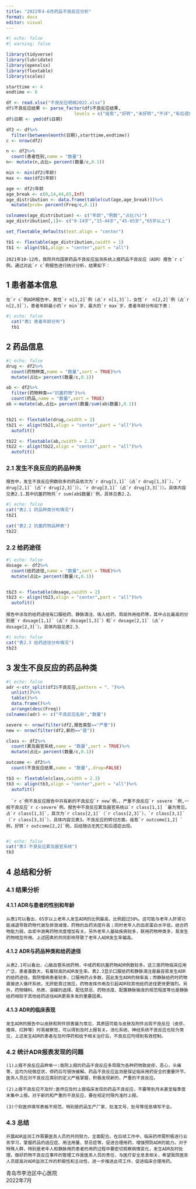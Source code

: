 ```yaml
---
title: "2022年4-6月药品不良反应分析"
format: docx
editor: visual
---
```


```r
#| echo: false
#| warning: false

library(tidyverse)
library(lubridate)
library(openxlsx)
library(flextable)
library(scales)

starttime <- 4
endtime <- 6

df <- read.xlsx("不良反应明细2022.xlsx")
df$不良反应结果 <- parse_factor(df$不良反应结果,
                          levels = c("痊愈","好转","未好转","不详","有后遗症","死亡")) 
df$日期 <- ymd(df$日期)

df2 <- df%>%
  filter(between(month(日期),starttime,endtime))
c <- nrow(df2)

n <- df2%>%
  count(患者性别,name = "数量")
n<- mutate(n,占比= percent(数量/c,0.1))

min <- min(df2$年龄)
max <- max(df2$年龄)

age <- df2$年龄
age_break <- c(0,14,44,65,Inf)
age_distribution <- data.frame(table(cut(age,age_break)))%>%
  mutate(prob= percent(Freq/c,0.1))

colnames(age_distribution) <- c("年龄","例数","占比(%)")
age_distribution[,1]<- c("0-14岁","15-44岁","45-65岁","65岁以上")

set_flextable_defaults(text.align = "center")

tb1 <- flextable(age_distribution,cwidth = 1)
tb1 <- align(tb1,align = "center",part = "all")


```

    2021年10-12月，我院共向国家药品不良反应监测系统上报药品不良反应（ADR）报告`r c`例。通过对此`r c`例报告进行统计分析，结果如下：

## 1 患者基本信息

    在`r c`例ADR报告中，男性`r n[1,2]`例（占`r n[1,3]`），女性`r  n[2,2]`例（占`r n[2,3]`），患者年龄最小的`r min`岁，最大的`r max`岁，患者年龄分布如下表：

```r
#| echo: false  
  cat("表1 患者年龄分布")
  tb1

```

## 2 药品信息

```r
#| echo: false
drug <- df2%>% 
  count(药物种类,name = "数量",sort = TRUE)%>%
  mutate(占比= percent(数量/c,0.1))

ab <- df2%>%
  filter(药物种类=="抗菌药物")%>% 
  count(药品,name = "数量",sort = TRUE)
ab <-mutate(ab,占比= percent(数量/sum(ab$数量),0.1))


tb21 <- flextable(drug,cwidth = 2)
tb21 <- align(tb21,align = "center",part = "all")%>%
  autofit()

tb22 <- flextable(ab,cwidth = 2.2)
tb22 <- align(tb22,align = "center",part = "all")%>%
  autofit()


```

### 2.1 发生不良反应的药品种类

    报告中，发生不良反应例数较多的药品依次为`r drug[1,1]`（占`r drug[1,3]`），`r drug[2,1]`（占`r drug[2,3]`）），`r drug[3,1]`（占`r drug[3,3]`））。具体内容见表2.1.其中抗菌药物共`r sum(ab$数量)`例，具体见表2.2。

```r
#| echo: false
cat("表2.1 药品种类分布情况")
tb21

cat("表2.2 抗菌药物品种表")
tb22

```

### 2.2 给药途径

```r
#| echo: false
dosage <- df2%>% 
  count(给药途径,name = "数量",sort = TRUE)%>%
  mutate(占比= percent(数量/c,0.1))


tb23 <- flextable(dosage,cwidth = 2)
tb23 <- align(tb23,align = "center",part = "all")%>%
  autofit()

```

    报告中涉及的给药途径有口服给药、静脉滴注、吸入给药、局部外用给药等，其中占比最高的分别是`r dosage[1,1]`（占`r dosage[1,3]`）和`r dosage[2,1]`（占`r dosage[2,3]`）。具体内容见表2.3.

```r
#| echo: false
cat("表2.3 给药途径分布情况")
tb23

```

## 3 发生不良反应的药品种类

```r
#| echo: false
adr <-str_split(df2$不良反应,pattern = "、")%>%
  unlist()%>%
  table()%>%
  data.frame()%>%
  arrange(desc(Freq))
colnames(adr) <- c("不良反应名称","数量")

severe <- nrow(filter(df2,报告类型=="严重"))
new <- nrow(filter(df2,新的=="是"))

class <- df2%>% 
  count(累及器官系统,name = "数量",sort = TRUE)%>% 
  mutate(占比= percent(数量/c,0.1))

outcome <- df2%>% 
  count(不良反应结果,name = "数量",.drop=FALSE)

tb3 <- flextable(class,cwidth = 2.3)
tb3 <- align(tb3,align = "center",part = "all")%>%
  autofit()

```

      `r c`例不良反应报告中共有新的不良反应`r new`例，，严重不良反应`r severe `例,一般不良反应`r c-severe`例。报告中不良反应累及器官系统以`r class[1,1] `最为常见，占`r class[1,3]`，其次为`r class[2,1]`（`r class[2,3]`），`r class[3,1]`（`r class[3,3]`），具体内容见表3。不良反应的转归方面，痊愈`r outcome[1,2] `例，好转`r outcome[2,2]`例，后经随访无死亡和后遗症出现。
      

```r
#| echo: false
cat("表3 不良反应累及器官系统")
tb3

```

## 4 总结和分析

### 4.1 结果分析

#### 4.1.1 ADR与患者的性别和年龄

    从表1可以看出，65岁以上老年人发生ADR的比例最高，比例超过50%。这可能与老年人肝肾功能减退导致药物代谢及排泄减慢，药物的血药浓度升高；同时老年人的血浆蛋白水平低，结合药物能力弱，血浆中游离药物浓度增加有关。另外老年人基础疾病较多，联用药物种类多，易发生药物相互作用。上述因素的共同影响导致了老年人ADR发生率偏高。

#### 4.1.2 ADR与药品种类和给药途径

    从表2.1可以看出，心脑血管系统药物，中成药和抗菌药物ADR例数较多。这三类药物临床应用广泛，患者基数大，有着较高的ADR发生率。表2.3显示口服给药和静脉滴注是最容易发生ADR的给药途径。我院慢病患者较多，口服用药占多数，因此发生ADR的频率高；而静脉给药时药物直接进入循环系统，无肝脏首过效应，药物发挥作用及引起ADR较其他给药途径更快更强烈。另外，药物辅料、热原、溶媒的选择、配伍禁忌、药物浓度、配置静脉输液的规范程度等也是静脉给药相较于其他给药途径ADR更易多发的重要因素。

#### 4.1.3 ADR的临床表现

    发生ADR的报告中以皮肤和附件损害最为常见，其原因可能与皮肤及附件出现不良反应（皮疹、瘙痒、红肿等）时易被察觉，可以得到及时上报有关。消化系统、神经系统不良反应也较为常见，上述发生ADR的患者在及时停药和给予相关治疗后，不良反应均得到有效控制。

### 4.2 统计ADR报表发现的问题

    (1)上报不良反应品种单一:我院上报的药品不良反应多局限为各种药物致皮疹，恶心，头痛等，且均为轻微症状，停药后可很快缓解。药品不良反应监测是保证临床用药安全的重要环节，医务人员应对不良反应类别的定义严格掌握，积极发现新的、严重的不良反应。

    (2)上报不良反应不及时:医师应及时上报临床发现的药品不良反应，不要等到月末甚至每季度末集中上报。对于新的和严重的不良反应，要在规定时限内准时上报。

    (3)个别医师填写表格不规范，特别是药品生产厂家、批准文号、批号等信息填写不全。

### 4.3 总结

    开展ADR监测工作需要医务人员的共同努力，全面配合。在后续工作中，临床药师需积极进行业务学习，掌握药品的适应症、用法用量、禁忌症等，促进合理用药，增强预防ADR的能力。对于特殊人群，特别是老年人和静脉用药患者的用药过程中要密切观察病情变化，发生ADR及时处理。做好药物不良反应事件的管理工作是医务人员的责任，与医疗安全息息相关，希望我院医务人员提高对ADR监测工作的积极性和主动性，进一步推进此项工作，促进临床合理用药。

青岛市李沧区中心医院\
2022年7月

